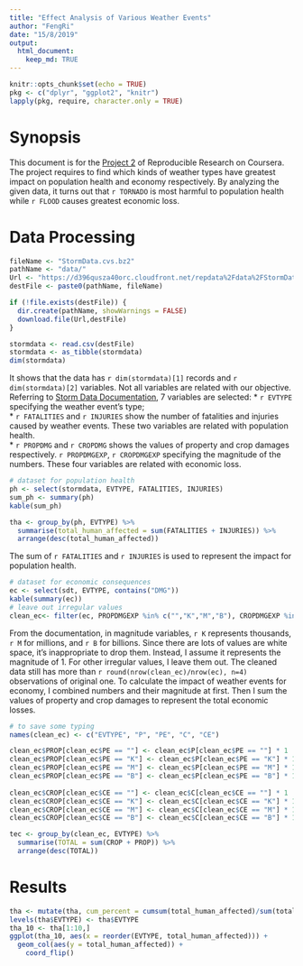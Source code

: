 ```yaml
---
title: "Effect Analysis of Various Weather Events"
author: "FengRi"
date: "15/8/2019"
output: 
  html_document:
    keep_md: TRUE
---
```


```r
knitr::opts_chunk$set(echo = TRUE)
pkg <- c("dplyr", "ggplot2", "knitr")
lapply(pkg, require, character.only = TRUE)
```


# Synopsis
This document is for the [Project 2](https://www.coursera.org/learn/reproducible-research/peer/OMZ37/course-project-2) of Reproducible Research on Coursera. The project requires to find which kinds of weather types have greatest impact on population health and economy respectively. By analyzing the given data, it turns out that `r TORNADO` is most harmful to population health while `r FLOOD` causes greatest economic loss.

# Data Processing
```r
fileName <- "StormData.cvs.bz2"
pathName <- "data/"
Url <- "https://d396qusza40orc.cloudfront.net/repdata%2Fdata%2FStormData.csv.bz2"
destFile <- paste0(pathName, fileName)

if (!file.exists(destFile)) {
  dir.create(pathName, showWarnings = FALSE)
  download.file(Url,destFile)
}

stormdata <- read.csv(destFile)
stormdata <- as_tibble(stormdata)
dim(stormdata)
```
It shows that the data has `r dim(stormdata)[1]` records and `r dim(stormdata)[2]` variables. Not all variables are related with our objective. Referring to [Storm Data Documentation](https://d396qusza40orc.cloudfront.net/repdata%2Fpeer2_doc%2Fpd01016005curr.pdf), 7 variables are selected: 
* `r EVTYPE` specifying the weather event's type;   
* `r FATALITIES` and `r INJURIES` show the number of fatalities and injuries caused by weather events. These two variables are related with population health.  
* `r PROPDMG` and `r CROPDMG` shows the values of property and crop damages respectively. `r PROPDMGEXP`, `r CROPDMGEXP` specifying the magnitude of the numbers. These four variables are related with economic loss.

```r
# dataset for population health
ph <- select(stormdata, EVTYPE, FATALITIES, INJURIES)
sum_ph <- summary(ph)
kable(sum_ph)

tha <- group_by(ph, EVTYPE) %>%
  summarise(total_human_affected = sum(FATALITIES + INJURIES)) %>%
  arrange(desc(total_human_affected))
```
The sum of `r FATALITIES` and `r INJURIES` is used to represent the impact for population health.

```r
# dataset for economic consequences
ec <- select(sdt, EVTYPE, contains("DMG")) 
kable(summary(ec))
# leave out irregular values
clean_ec<- filter(ec, PROPDMGEXP %in% c("","K","M","B"), CROPDMGEXP %in% c("","K","M","B"))
```
From the documentation, in magnitude variables, `r K` represents thousands, `r M` for millions, and `r B` for billions. Since there are lots of values are white space, it's inappropriate to drop them. Instead, I assume it represents the magnitude of 1. For other irregular values, I leave them out. The cleaned data still has more than `r round(nrow(clean_ec)/nrow(ec), n=4)` observations of original one.
To calculate the impact of weather events for economy, I combined numbers and their magnitude at first. Then I sum the values of property and crop damages to represent the total economic losses.
```r
# to save some typing
names(clean_ec) <- c("EVTYPE", "P", "PE", "C", "CE")

clean_ec$PROP[clean_ec$PE == ""] <- clean_ec$P[clean_ec$PE == ""] * 1
clean_ec$PROP[clean_ec$PE == "K"] <- clean_ec$P[clean_ec$PE == "K"] * 10^3
clean_ec$PROP[clean_ec$PE == "M"] <- clean_ec$P[clean_ec$PE == "M"] * 10^6
clean_ec$PROP[clean_ec$PE == "B"] <- clean_ec$P[clean_ec$PE == "B"] * 10^9
  
clean_ec$CROP[clean_ec$CE == ""] <- clean_ec$C[clean_ec$CE == ""] * 1
clean_ec$CROP[clean_ec$CE == "K"] <- clean_ec$C[clean_ec$CE == "K"] * 10^3
clean_ec$CROP[clean_ec$CE == "M"] <- clean_ec$C[clean_ec$CE == "M"] * 10^6
clean_ec$CROP[clean_ec$CE == "B"] <- clean_ec$C[clean_ec$CE == "B"] * 10^9 

tec <- group_by(clean_ec, EVTYPE) %>%
  summarise(TOTAL = sum(CROP + PROP)) %>%
  arrange(desc(TOTAL))
```

# Results
```r
tha <- mutate(tha, cum_percent = cumsum(total_human_affected)/sum(total_human_affected))
levels(tha$EVTYPE) <- tha$EVTYPE
tha_10 <- tha[1:10,]
ggplot(tha_10, aes(x = reorder(EVTYPE, total_human_affected))) + 
  geom_col(aes(y = total_human_affected)) +
    coord_flip()

```
  
  
  
  
  
















